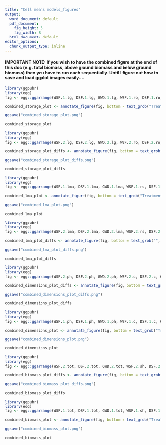 ```yaml
---
title: "Cell means models_figures"
output:
  word_document: default
  pdf_document:
    fig_height: 6
    fig_width: 8
  html_document: default
editor_options:
  chunk_output_type: inline
---
```


#### IMPORTANT NOTE: If you wish to have the combined figure at the end of this doc (e.g. total biomass, above ground biomass and below ground biomass) then you have to run each sequentially. Until I figure out how to save and load ggplot images easily....


```r
library(ggpubr)
library(egg)
fig <- egg::ggarrange(WSF.1.lg, DSF.1.lg, GWD.1.lg, WSF.1.ro, DSF.1.ro, GWD.1.ro,  ncol = 3, nrow = 2, widths = c(1, 1, 1)) 

combined_storage_plot <- annotate_figure(fig, bottom = text_grob("Treatment", face = "bold", vjust = -1.5, hjust = 0.25))

ggsave("combined_storage_plot.png")

combined_storage_plot
```

```r
library(ggpubr)
library(egg)
fig <- egg::ggarrange(WSF.2.lg, DSF.2.lg, GWD.2.lg, WSF.2.ro, DSF.2.ro, GWD.2.ro,  ncol = 3, nrow = 2, widths = c(1, 1, 1)) 

combined_storage_plot_diffs <- annotate_figure(fig, bottom = text_grob("", face = "bold", vjust = -1.5, hjust = 0.2), left = text_grob("\u0394 biomass (g)", face = "bold", rot = 90, hjust = 0.48, vjust = 0.9), right = text_grob("LB                   CRB", face = "bold", rot = 270, hjust = 0.5))

ggsave("combined_storage_plot_diffs.png")

combined_storage_plot_diffs
```


```r
library(ggpubr)
library(egg)
fig <- egg::ggarrange(WSF.1.lma, DSF.1.lma, GWD.1.lma, WSF.1.rs, DSF.1.rs, GWD.1.rs,  ncol = 3, nrow = 2, widths = c(1, 1, 1)) 

combined_lma_plot <- annotate_figure(fig, bottom = text_grob("Treatment", face = "bold", vjust = -1.5, hjust = 0.25))

ggsave("combined_lma_plot.png")

combined_lma_plot
```

```r
library(ggpubr)
library(egg)
fig <- egg::ggarrange(WSF.2.lma, DSF.2.lma, GWD.2.lma, WSF.2.rs, DSF.2.rs, GWD.2.rs,  ncol = 3, nrow = 2, widths = c(1, 1, 1)) 

combined_lma_plot_diffs <- annotate_figure(fig, bottom = text_grob("", face = "bold", vjust = -1.5, hjust = 0.25), right = text_grob("", face = "bold", rot = 270, hjust = 0.665))

ggsave("combined_lma_plot_diffs.png")

combined_lma_plot_diffs
```


```r
library(ggpubr)
library(egg)
fig <- egg::ggarrange(WSF.2.ph, DSF.2.ph, GWD.2.ph, WSF.2.c, DSF.2.c, GWD.2.c,  ncol = 3, nrow = 2, widths = c(1, 1, 1)) 

combined_dimensions_plot_diffs <- annotate_figure(fig, bottom = text_grob("", face = "bold", vjust = -1.5, hjust = 0.2), right = text_grob("Height             Crown", face = "bold", rot = 270, hjust = 0.55))

ggsave("combined_dimensions_plot_diffs.png")

combined_dimensions_plot_diffs
```

```r
library(ggpubr)
library(egg)
fig <- egg::ggarrange(WSF.1.ph, DSF.1.ph, GWD.1.ph, WSF.1.c, DSF.1.c, GWD.1.c,  ncol = 3, nrow = 2, widths = c(1, 1, 1)) 

combined_dimensions_plot <- annotate_figure(fig, bottom = text_grob("Treatment", face = "bold", vjust = -1.5, hjust = 0.25))

ggsave("combined_dimensions_plot.png")

combined_dimensions_plot
```

```r
library(ggpubr)
library(egg)
fig <- egg::ggarrange(WSF.2.tot, DSF.2.tot, GWD.2.tot, WSF.2.sh, DSF.2.sh, GWD.2.sh, WSF.2.bg, DSF.2.bg, GWD.2.bg,  ncol = 3, nrow = 3, widths = c(1, 1, 1)) 

combined_biomass_plot_diffs <- annotate_figure(fig, bottom = text_grob("", face = "bold", vjust = -1.5, hjust = 0.25), right = text_grob("TB                 AGB               BGB", face = "bold", rot = 270, hjust = 0.52), left = text_grob("\u0394 biomass (g)", face = "bold", rot = 90, hjust = 0.48, vjust = 0.9))

ggsave("combined_biomass_plot_diffs.png")

combined_biomass_plot_diffs
```

```r
library(ggpubr)
library(egg)
fig <- egg::ggarrange(WSF.1.tot, DSF.1.tot, GWD.1.tot, WSF.1.sh, DSF.1.sh, GWD.1.sh, WSF.1.bg, DSF.1.bg, GWD.1.bg,  ncol = 3, nrow = 3, widths = c(1, 1, 1)) 

combined_biomass_plot <- annotate_figure(fig, bottom = text_grob("Treatment", face = "bold", vjust = -1.5, hjust = 0.25))

ggsave("combined_biomass_plot.png")

combined_biomass_plot
```